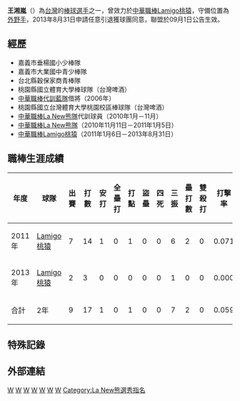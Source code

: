 {{nofootnotes|time=2022-05-12}}{{Infobox CPBL player|
bgcolor1= #069|
bgcolor2= #f00|
textcolor1= #fff|
textcolor2= #fff|
name=王湘嵐|
image=|
width=100|
position=二壘手|
team=Lamigo桃猿|
number=30|
bats=右|
throws=右|
birthdate={{birth_date_and_age|1987|8|31|mf=y}}|
birthplace=[[台灣|台灣]][[嘉義市|嘉義市]]|
debutdate=|
debutyear=|
debutteam=2011年6月5日，代表Lamigo桃猿|
statyear=|
stat1label=[[打擊率|打擊率]]|
stat1value=0.059|
stat2label=[[全壘打|全壘打]]|
stat2value=0|
stat3label=[[打點|打點]]|
stat3value=1|
teams=<nowiki></nowiki>
*[[La_New熊|La New熊]]（2010年11月11日－2011年1月5日）
*[[Lamigo桃猿|Lamigo桃猿]]（2011年1月6日－2013年8月31日）
}}
'''王湘嵐'''（{{bd|1987年|8月31日|||catIdx=王}}）為[[台灣|台灣]]的[[棒球|棒球]][[選手|選手]]之一，曾效力於[[中華職棒|中華職棒]][[Lamigo桃猿|Lamigo桃猿]]，守備位置為[[外野手|外野手]]，2013年8月31日申請任意引退獲球團同意，聯盟於09月1日公告生效。

==經歷==
*嘉義市垂楊國小少棒隊 
*嘉義市大業國中青少棒隊 
*台北縣穀保家商青棒隊 
*桃園縣國立體育大學棒球隊（台灣啤酒） 
*[[中華職棒|中華職棒]][[代訓藍隊|代訓藍隊]]借將（2006年） 
*桃園縣國立台灣體育大學桃園校區棒球隊（台灣啤酒） 
*[[中華職棒|中華職棒]][[La_New熊隊|La New熊隊]]代訓球員（2010年1月－11月） 
*[[中華職棒|中華職棒]][[La_New熊隊|La New熊隊]]（2010年11月11日－2011年1月5日）
*[[中華職棒|中華職棒]][[Lamigo桃猿|Lamigo桃猿]]（2011年1月6日－2013年8月31日）

==職棒生涯成績==
{|border=1 width="800px"
!年度!!球隊!!出賽!!打數!!安打!!全壘打!!打點!!盜壘!!四死!!三振!!壘打數!!雙殺打!!打擊率 
|- align=center
|2011年||[[Lamigo桃猿|Lamigo桃猿]]||7||14||1||0||1||0||0||6||2||0||0.071
|- align=center
|2013年||[[Lamigo桃猿|Lamigo桃猿]]||2||3||0||0||0||0||0||1||0||0||0.000
|- align=center style="background:#069" align=middle
!合計!!2年!!9||17||1||0||1||0||0||7||2||0||0.059
|}

==特殊記錄==

==外部連結==
{{台灣棒球維基館}}
{{中華職棒球員資料|id=R231|name=王湘嵐}}


[[Category:台灣棒球運動員|W]]
[[Category:La_New熊隊球員|W]]
[[Category:Lamigo桃猿隊球員|W]]
[[Category:穀保高級家事商業職業學校校友|W]]
[[Category:國立體育大學校友|W]]
[[Category:嘉義市人|W]]
[[Category:王姓|W]]
[[Category:La_New熊選秀指名|Category:La New熊選秀指名]]